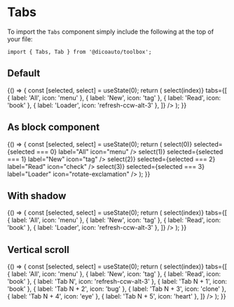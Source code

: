 
<Meta
  title="Toolbox/Tabs"
  component={Tabs}
/>

# Tabs

To import the `Tabs` component simply include the following at the top of your file:

```
import { Tabs, Tab } from '@dicoauto/toolbox';
```

## Default

<Canvas>
  <Story name="Default">
    {() => {
      const [selected, select] = useState(0);
      return (
        <Tabs
          selected={selected}
          onSelect={(index) => select(index)}
          tabs={[
            { label: 'All', icon: 'menu' },
            { label: 'New', icon: 'tag' },
            { label: 'Read', icon: 'book' },
            { label: 'Loader', icon: 'refresh-ccw-alt-3' },
          ]}
        />
      );
    }}
  </Story>
</Canvas>

## As block component

<Canvas>
  <Story name="As block component">
    {() => {
      const [selected, select] = useState(0);
      return (
        <Tabs>
          <Tab
            onClick={() => select(0)}
            selected={selected === 0}
            label="All"
            icon="menu"
          />
          <Tab
            onClick={() => select(1)}
            selected={selected === 1}
            label="New"
            icon="tag"
          />
          <Tab
            onClick={() => select(2)}
            selected={selected === 2}
            label="Read"
            icon="check"
          />
          <Tab
            onClick={() => select(3)}
            selected={selected === 3}
            label="Loader"
            icon="rotate-exclamation"
          />
        </Tabs>
      );
    }}
  </Story>
</Canvas>

## With shadow

<Canvas>
  <Story name="With shadow">
    {() => {
      const [selected, select] = useState(0);
      return (
        <Tabs
          shadow
          selected={selected}
          onSelect={(index) => select(index)}
          tabs={[
            { label: 'All', icon: 'menu' },
            { label: 'New', icon: 'tag' },
            { label: 'Read', icon: 'book' },
            { label: 'Loader', icon: 'refresh-ccw-alt-3' },
          ]}
        />
      );
    }}
  </Story>
</Canvas>

## Vertical scroll

<Canvas>
  <Story name="Vertical scroll">
    {() => {
      const [selected, select] = useState(0);
      return (
        <Tabs
          selected={selected}
          onSelect={(index) => select(index)}
          tabs={[
            { label: 'All', icon: 'menu' },
            { label: 'New', icon: 'tag' },
            { label: 'Read', icon: 'book' },
            { label: 'Tab N', icon: 'refresh-ccw-alt-3' },
            { label: 'Tab N + 1', icon: 'book' },
            { label: 'Tab N + 2', icon: 'bug' },
            { label: 'Tab N + 3', icon: 'clone' },
            { label: 'Tab N + 4', icon: 'eye' },
            { label: 'Tab N + 5', icon: 'heart' },
          ]}
        />
      );
    }}
  </Story>
</Canvas>
